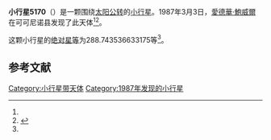 {{Infobox planet
| bgcolour = #FFFFC0
| name = 5170 Sissons
| symbol = 
| image = 
| caption = 
| discovery = yes
| discovery_ref = 
| discoverer = [[愛德華·鮑威爾|愛德華·鮑威爾]]
| discovery_site = [[可可尼诺县|可可尼诺县]] 
| discovered = 1987年3月3日
| designations = yes
| mp_name = 
| named_after = 
| alt_names = 1987 EH/ 1969 VY1 / 1977 FM1 / 1990 UX
| mp_category = [[主带小行星|主带小行星]]
| orbit_ref = <ref name="a">[http://ssd.jpl.nasa.gov/sbdb.cgi?sstr=5170 5170 Sissons] {{Wayback|url=http://ssd.jpl.nasa.gov/sbdb.cgi?sstr=5170 |date=20140924160045 }}，小行星數據庫瀏覽器（JPL Small-Body Database Browser）－[[美国国家航空航天局|美国国家航空航天局]]喷气推进实验室</ref>
| epoch = 2456400.5 (2013年4月18日更新)
| aphelion = {{convert|3.193712941697641|AU|km|3|abbr=on|lk=out}}
| perihelion = {{convert|2.854301001180424|AU|km|3|abbr=on}}
| semimajor = {{convert|3.024006971439033|AU|km|3|abbr=on}}
| eccentricity = 0.05611957
| period = 1920.757815 [[日|日]]<br />5.26[[儒略年|儒略年]]
| avg_speed = 
| inclination = 10.33982335970129
| asc_node = 169.6712044941349
| mean_anomaly = 
| arg_peri = 288.743536633175
| satellites = 
| physical_characteristics = yes
| dimensions = 
| mass = 
| density = 
| surface_grav = 
| escape_velocity = 
| sidereal_day = 
| axial_tilt = 
| pole_ecliptic_lat = 
| pole_ecliptic_lon = 
| albedo = 
| temperatures= 
| temp_name1 = 
| mean_temp_1 = 
| max_temp_1 = 
| temp_name2 = 
| max_temp_2 = 
| spectral_type = 
| abs_magnitude = 288.743536633175
}}

'''小行星5170'''（{{lang-en|5170 Sissons}}）是一颗围绕[[太阳|太阳]][[公转|公转]]的[[小行星|小行星]]。1987年3月3日，[[愛德華·鮑威爾|愛德華·鮑威爾]]在可可尼诺县发现了此天体<ref name="a" /><ref>{{cite news|title=小行星列表|url=http://cfa-www.harvard.edu/iau/lists/NumberedMPs.txt|accessdate=2013-07-08|newspaper=哈佛大学|archive-date=2008-05-17|archive-url=https://web.archive.org/web/20080517010638/http://cfa-www.harvard.edu/iau/lists/NumberedMPs.txt|dead-url=no}}</ref>。

这颗小行星的[[绝对星等|绝对星等]]为288.743536633175等<ref name="a" />。

==参考文献==
{{reflist}}
{{Minor Planet Number|[[小行星5169|小行星5169]]|[[小行星5171|小行星5171]]}}

{{小天体}}

[[Category:小行星带天体|Category:小行星带天体]]
[[Category:1987年发现的小行星|Category:1987年发现的小行星]]

{{asteroid-stub}}